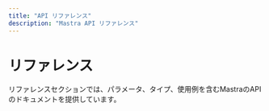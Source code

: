 ---
title: "API リファレンス"
description: "Mastra API リファレンス"
---


# リファレンス

リファレンスセクションでは、パラメータ、タイプ、使用例を含むMastraのAPIのドキュメントを提供しています。

<ReferenceCards />
